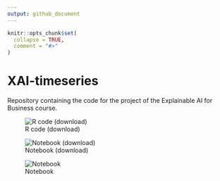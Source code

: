 ```yaml
---
output: github_document
---
```


<!-- README.md is generated from README.Rmd. Please edit that file -->

```r
knitr::opts_chunk$set(
  collapse = TRUE,
  comment = "#>"
)
```

# XAI-timeseries

Repository containing the code for the project of the Explainable AI for 
Business course. 

![R code (download)](R/xai_ts.R)  

![Notebook (download)](R/xai_ts.R)

![Notebook](R/xai_ts.R)
